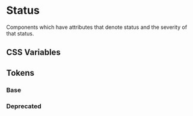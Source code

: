 
<Meta title="Theme/Characteristics/Status" />

# Status

Components which have attributes that denote status and the severity of that status.

## CSS Variables

## Tokens

### Base

<Canvas>
  <Story name="Base">
    <DocGrid>
      <ColorBlock colorVar="--salt-status-info-foreground" />
      <ColorBlock colorVar="--salt-status-error-foreground" />
      <ColorBlock colorVar="--salt-status-warning-foreground" />
      <ColorBlock colorVar="--salt-status-success-foreground" />
      <ColorBlock colorVar="--salt-status-static-foreground" />
      <ColorBlock colorVar="--salt-status-positive-foreground" />
      <ColorBlock colorVar="--salt-status-negative-foreground" />
      <ColorBlock colorVar="--salt-status-info-foreground-disabled" />
      <ColorBlock colorVar="--salt-status-error-foreground-disabled" />
      <ColorBlock colorVar="--salt-status-warning-foreground-disabled" />
      <ColorBlock colorVar="--salt-status-success-foreground-disabled" />
      <ColorBlock colorVar="--salt-status-static-foreground-disabled" />
      <ColorBlock colorVar="--salt-status-positive-foreground-disabled" />
      <ColorBlock colorVar="--salt-status-negative-foreground-disabled" />
      <ColorBlock colorVar="--salt-status-info-borderColor" />
      <ColorBlock colorVar="--salt-status-error-borderColor" />
      <ColorBlock colorVar="--salt-status-warning-borderColor" />
      <ColorBlock colorVar="--salt-status-success-borderColor" />
      <ColorBlock colorVar="--salt-status-info-borderColor-disabled" />
      <ColorBlock colorVar="--salt-status-error-borderColor-disabled" />
      <ColorBlock colorVar="--salt-status-warning-borderColor-disabled" />
      <ColorBlock colorVar="--salt-status-success-borderColor-disabled" />
      <ColorBlock colorVar="--salt-status-error-background" />
      <ColorBlock colorVar="--salt-status-warning-background" />
      <ColorBlock colorVar="--salt-status-success-background" />
      <ColorBlock colorVar="--salt-status-info-background" />
      <ColorBlock colorVar="--salt-status-error-background-selected" />
      <ColorBlock colorVar="--salt-status-warning-background-selected" />
      <ColorBlock colorVar="--salt-status-success-background-selected" />
    </DocGrid>
  </Story>
</Canvas>

### Deprecated

<Canvas>
  <Story name="Emphasized">
    <DocGrid withNotes>
      <ColorBlock
        colorVar="--salt-status-info-background-emphasize"
        replacementToken="--salt-status-info-background"
      />
      <ColorBlock
        colorVar="--salt-status-error-background-emphasize"
        replacementToken="--salt-status-error-background"
      />
      <ColorBlock
        colorVar="--salt-status-warning-background-emphasize"
        replacementToken="--salt-status-warning-background"
      />
      <ColorBlock
        colorVar="--salt-status-success-background-emphasize"
        replacementToken="--salt-status-success-background"
      />
    </DocGrid>
  </Story>
</Canvas>
